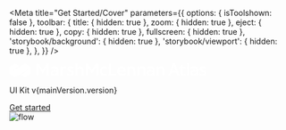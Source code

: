
<Meta title="Get Started/Cover" parameters={{ options: { isToolshown: false }, 
toolbar: {
    title: { hidden: true },
    zoom: { hidden: true },
    eject: { hidden: true },
    copy: { hidden: true },
    fullscreen: { hidden: true },
    'storybook/background': { hidden: true },
    'storybook/viewport': { hidden: true },
  }, }} />
<style>
  {`
  .css-k7lbue {
    padding: 0;
  }
  .css-qa4clq {
    max-width: none;
  }

  .css-1p8ieni {
    color: var(--semanticColor-text-default);
  }
  
  .intro {
    height: 100vh;
    width: 100%;
    background: #000000d4;
    color: var(--semanticColor-text-default);
    display: flex;
    flex-direction: row;
    align-items: center;
    padding: 0;
    z-index: 999;
    justify-content: space-around;
  }

  .intro__grid {
    width: 360px;
  }

  .css-qa4clq :where(p:not(.sb-anchor, .sb-unstyled, .sb-unstyled p)) {
    color: #fff;
  }
  
  `}
</style>
<div class="intro">
  <div>
    <svg width="353" height="26" viewBox="0 0 353 26" fill="none" xmlns="http://www.w3.org/2000/svg">
      <path d="M317.743 22.7179V0H321.58V22.7179H317.743Z" fill="white"/>
      <path d="M37.5453 6.28422L29.3846 1.36007C28.8099 1.01328 27.8694 1.01328 27.2947 1.36007L4.78122 14.9446L17.2396 4.94691L11.2952 1.36007C10.7205 1.01328 9.78001 1.01328 9.20528 1.36007L1.04456 6.28423C0.469829 6.63102 -0.000408132 7.48318 2.65818e-07 8.17719V18.0213C-0.000408101 18.7168 0.469829 19.5689 1.04456 19.9157L9.20528 24.8399C9.78001 25.1867 10.7205 25.1867 11.2952 24.8399L33.8087 11.2553L21.3503 21.253L27.2947 24.8399C27.8694 25.1867 28.8099 25.1867 29.3846 24.8399L37.5453 19.9157C38.1201 19.5689 38.5903 18.7168 38.5903 18.022V8.17792C38.5903 7.48318 38.1201 6.63102 37.5453 6.28422Z" fill="white"/>
      <path d="M48.5903 22.4778V1.09998H52.5647L59.6008 12.5765L66.7175 1.09998H70.5844V22.4778H66.8784V7.00689L59.5739 18.8493L52.2963 7.03515V22.4778H48.5903Z" fill="white"/>
      <path fillRule="evenodd" clipRule="evenodd" d="M75.2563 21.5918C76.2318 22.52 77.5255 22.984 79.1367 22.984C80.2823 22.984 81.3209 22.7262 82.252 22.2107C83.1826 21.695 83.8633 20.9967 84.2929 20.1151L84.3467 22.4778H87.4886V12.914C87.4886 10.6075 86.871 8.83528 85.6357 7.59772C84.4004 6.36 82.6367 5.74122 80.3452 5.74122C79.3067 5.74122 78.3219 5.89143 77.3911 6.19121C76.4601 6.49147 75.6275 6.85715 74.8937 7.28825V10.6356C75.6633 10.0919 76.4916 9.67921 77.3778 9.39785C78.264 9.11664 79.1275 8.97596 79.9693 8.97596C81.4014 8.97596 82.4622 9.33243 83.1515 10.0449C83.8405 10.7578 84.1855 11.7985 84.1855 13.1672V13.2234C82.9502 12.6797 81.5894 12.4078 80.1036 12.4078C78.8322 12.4078 77.7222 12.6375 76.7736 13.0969C75.8244 13.5567 75.0904 14.1938 74.5714 15.0096C74.052 15.8254 73.7926 16.7867 73.7926 17.8928C73.7926 19.4308 74.2802 20.6635 75.2563 21.5918ZM77.9282 19.5384C77.4269 19.0979 77.1763 18.4742 77.1763 17.6679C77.1763 16.8238 77.4718 16.1725 78.0626 15.7127C78.6533 15.2535 79.5215 15.0236 80.6675 15.0236C81.9741 15.0236 83.1382 15.2674 84.1587 15.7549C84.0688 17.1992 83.6753 18.3005 82.9771 19.0602C82.2788 19.8198 81.2939 20.1993 80.023 20.1993C79.1275 20.1993 78.4293 19.9792 77.9282 19.5384Z" fill="white"/>
      <path d="M91.3297 22.4778V6.24743H94.7941L94.8209 9.62301C95.2325 8.51677 95.859 7.63552 96.7008 6.97879C97.542 6.32269 98.4908 5.99433 99.5474 5.99433C99.8336 5.99433 100.174 6.02243 100.568 6.07864C100.961 6.13501 101.275 6.21011 101.508 6.3038V9.93232C101.221 9.8388 100.845 9.75433 100.38 9.67922C99.9141 9.60444 99.4845 9.56664 99.0908 9.56664C97.7482 9.56664 96.723 10.0216 96.0159 10.9309C95.3084 11.8407 94.9552 13.158 94.9552 14.8829V22.4778H91.3297Z" fill="white"/>
      <path d="M106.989 22.7731C107.642 22.9138 108.246 22.984 108.801 22.984C110.753 22.984 112.315 22.5385 113.488 21.648C114.66 20.7576 115.247 19.5622 115.247 18.0617C115.247 17.143 115.081 16.3646 114.75 15.727C114.419 15.0896 113.873 14.5221 113.112 14.0251C112.351 13.5284 111.308 13.0546 109.983 12.6046C109.213 12.3422 108.622 12.108 108.211 11.9014C107.799 11.6953 107.517 11.4843 107.365 11.2685C107.212 11.0532 107.136 10.7859 107.136 10.4668C107.136 9.39785 107.978 8.86338 109.661 8.86338C110.413 8.86338 111.232 9.00899 112.118 9.2994C113.004 9.59045 113.734 9.96042 114.307 10.4106V7.09135C113.644 6.69757 112.865 6.37413 111.97 6.12087C111.075 5.86777 110.279 5.74122 109.58 5.74122C107.754 5.74122 106.313 6.182 105.257 7.06325C104.2 7.94482 103.672 9.14475 103.672 10.6637C103.672 11.9765 104.035 13.0173 104.76 13.786C105.485 14.5551 106.724 15.2303 108.479 15.8111C109.732 16.224 110.578 16.5898 111.017 16.9083C111.456 17.2275 111.675 17.6397 111.675 18.1459C111.675 18.7273 111.433 19.1542 110.95 19.426C110.467 19.6978 109.696 19.8337 108.64 19.8337C106.832 19.8337 105.131 19.2431 103.538 18.0617V21.3809C103.985 21.681 104.509 21.9532 105.109 22.1964C105.708 22.4403 106.335 22.6325 106.989 22.7731Z" fill="white"/>
      <path d="M118.389 22.4778V1.09998H122.015V8.58218C122.462 7.68204 123.107 6.98371 123.948 6.48656C124.79 5.98988 125.757 5.74122 126.849 5.74122C128.639 5.74122 130.018 6.33666 130.984 7.52738C131.951 8.71842 132.435 10.4295 132.435 12.6609V22.4778H128.809V13.3641C128.809 10.5327 127.771 9.11665 125.694 9.11665C124.548 9.11665 123.648 9.5152 122.995 10.3121C122.341 11.1094 122.015 12.2298 122.015 13.6736V22.4778H118.389Z" fill="white"/>
      <path d="M136.758 1.09998V22.4778H140.464V7.03515L147.741 18.8493L155.046 7.00689V22.4778H158.752V1.09998H154.885L147.768 12.5765L140.732 1.09998H136.758Z" fill="white"/>
      <path d="M170.177 22.984C168.512 22.984 167.062 22.6369 165.826 21.9433C164.591 21.2498 163.638 20.2606 162.966 18.9757C162.295 17.6914 161.959 16.1865 161.959 14.4611C161.959 12.7171 162.304 11.1937 162.993 9.89024C163.682 8.58694 164.64 7.56945 165.867 6.83825C167.093 6.1069 168.512 5.74122 170.123 5.74122C170.929 5.74122 171.672 5.84443 172.352 6.05053C173.032 6.25711 173.677 6.50068 174.286 6.78189V10.298C173.695 9.92311 173.055 9.63698 172.366 9.44008C171.676 9.24319 171.018 9.14475 170.392 9.14475C168.942 9.14475 167.782 9.60887 166.914 10.5371C166.046 11.4654 165.612 12.7267 165.612 14.3205C165.612 15.9896 166.046 17.2881 166.914 18.2164C167.782 19.1446 168.986 19.6086 170.526 19.6086C171.153 19.6086 171.752 19.5292 172.325 19.3695C172.898 19.2104 173.552 18.9617 174.286 18.6241V21.9716C173.713 22.2717 173.082 22.5153 172.392 22.703C171.703 22.89 170.964 22.984 170.177 22.984Z" fill="white"/>
      <path d="M178.153 1.09998V22.4778H191.311V18.9617H181.912V1.09998H178.153Z" fill="white"/>
      <path fillRule="evenodd" clipRule="evenodd" d="M201.704 22.984C200.021 22.984 198.526 22.656 197.219 21.9996C195.912 21.3435 194.883 20.3777 194.131 19.1024C193.379 17.8274 193.003 16.2614 193.003 14.4049C193.003 12.6986 193.339 11.1981 194.01 9.90421C194.681 8.61028 195.608 7.59327 196.79 6.85223C197.971 6.11166 199.323 5.74122 200.845 5.74122C202.295 5.74122 203.561 6.07435 204.645 6.73965C205.728 7.40559 206.565 8.3386 207.156 9.53853C207.747 10.7389 208.042 12.1453 208.042 13.7577C208.042 13.9829 208.033 14.2036 208.015 14.4189L207.993 14.6802C207.977 14.8703 207.958 15.1066 207.935 15.3894H196.548C196.763 16.7397 197.335 17.7943 198.267 18.554C199.197 19.3133 200.451 19.6931 202.026 19.6931C204.031 19.6931 205.875 19.037 207.559 17.7241V21.0713C206.753 21.6528 205.835 22.1171 204.806 22.4638C203.776 22.8106 202.742 22.984 201.704 22.984ZM200.684 8.66649C199.538 8.66649 198.606 9.03709 197.891 9.77766C197.174 10.5187 196.727 11.5546 196.548 12.8858H204.604C204.604 12.6424 204.586 12.4266 204.551 12.239C204.372 11.0764 203.951 10.1903 203.289 9.58077C202.626 8.97151 201.758 8.66649 200.684 8.66649Z" fill="white"/>
      <path d="M211.291 6.24742V22.4778H214.916V13.6736C214.916 12.2298 215.243 11.1094 215.896 10.3121C216.55 9.51519 217.45 9.11664 218.595 9.11664C220.672 9.11664 221.711 10.5327 221.711 13.3641V22.4778H225.336V12.6609C225.336 10.4295 224.852 8.71841 223.886 7.52737C222.919 6.33666 221.54 5.74122 219.75 5.74122C218.622 5.74122 217.624 6.01321 216.756 6.55689C215.887 7.10104 215.238 7.8605 214.809 8.83528L214.782 6.24742H211.291Z" fill="white"/>
      <path d="M229.176 22.4778V6.24742H232.667L232.694 8.83528C233.124 7.8605 233.773 7.10104 234.641 6.55689C235.509 6.01321 236.508 5.74122 237.636 5.74122C239.426 5.74122 240.804 6.33666 241.771 7.52737C242.738 8.71841 243.221 10.4295 243.221 12.6609V22.4778H239.596V13.3641C239.596 10.5327 238.558 9.11664 236.481 9.11664C235.335 9.11664 234.435 9.51519 233.782 10.3121C233.128 11.1094 232.802 12.2298 232.802 13.6736V22.4778H229.176Z" fill="white"/>
      <path fillRule="evenodd" clipRule="evenodd" d="M247.585 21.5918C248.56 22.52 249.854 22.984 251.465 22.984C252.611 22.984 253.649 22.7262 254.581 22.2107C255.511 21.695 256.192 20.9967 256.622 20.1151L256.675 22.4778H259.817V12.914C259.817 10.6075 259.2 8.83528 257.964 7.59772C256.729 6.36 254.965 5.74122 252.674 5.74122C251.635 5.74122 250.65 5.89143 249.72 6.19121C248.789 6.49147 247.956 6.85715 247.222 7.28825V10.6356C247.992 10.0919 248.82 9.67921 249.706 9.39785C250.592 9.11664 251.456 8.97596 252.298 8.97596C253.73 8.97596 254.791 9.33243 255.48 10.0449C256.169 10.7578 256.514 11.7985 256.514 13.1672V13.2234C255.279 12.6797 253.918 12.4078 252.432 12.4078C251.161 12.4078 250.051 12.6375 249.102 13.0969C248.153 13.5567 247.419 14.1938 246.9 15.0096C246.381 15.8254 246.121 16.7867 246.121 17.8928C246.121 19.4308 246.609 20.6635 247.585 21.5918ZM250.257 19.5384C249.755 19.0979 249.505 18.4742 249.505 17.6679C249.505 16.8238 249.8 16.1725 250.391 15.7127C250.982 15.2535 251.85 15.0236 252.996 15.0236C254.303 15.0236 255.467 15.2674 256.487 15.7549C256.397 17.1992 256.004 18.3005 255.305 19.0602C254.607 19.8198 253.622 20.1993 252.351 20.1993C251.456 20.1993 250.758 19.9792 250.257 19.5384Z" fill="white"/>
      <path d="M263.658 22.4778V6.24742H267.148L267.175 8.83528C267.605 7.8605 268.254 7.10104 269.122 6.55689C269.991 6.01321 270.989 5.74122 272.117 5.74122C273.907 5.74122 275.286 6.33666 276.253 7.52737C277.219 8.71841 277.703 10.4295 277.703 12.6609V22.4778H274.077V13.3641C274.077 10.5327 273.039 9.11664 270.962 9.11664C269.816 9.11664 268.916 9.51519 268.263 10.3121C267.609 11.1094 267.283 12.2298 267.283 13.6736V22.4778H263.658Z" fill="white"/>
      <path d="M345.801 23.0428C345.246 23.0428 344.642 22.9726 343.989 22.8319C343.335 22.6912 342.708 22.4991 342.109 22.2552C341.509 22.012 340.985 21.7398 340.538 21.4397V18.1205C342.131 19.3018 343.832 19.8925 345.64 19.8925C346.696 19.8925 347.467 19.7566 347.95 19.4848C348.433 19.2129 348.675 18.7861 348.675 18.2046C348.675 17.6984 348.456 17.2862 348.017 16.9671C347.578 16.6486 346.732 16.2827 345.479 15.8699C343.724 15.2891 342.485 14.6139 341.76 13.8448C341.035 13.0761 340.672 12.0353 340.672 10.7224C340.672 9.20351 341.2 8.00359 342.257 7.12202C343.313 6.24077 344.754 5.79999 346.58 5.79999C347.279 5.79999 348.075 5.92654 348.97 6.17964C349.865 6.4329 350.644 6.75634 351.307 7.15012V10.4693C350.733 10.0192 350.004 9.64922 349.118 9.35817C348.232 9.06775 347.413 8.92215 346.661 8.92215C344.978 8.92215 344.136 9.45662 344.136 10.5255C344.136 10.8447 344.212 11.1119 344.365 11.3272C344.517 11.543 344.799 11.7541 345.211 11.9602C345.622 12.1667 346.213 12.4009 346.983 12.6634C348.308 13.1134 349.35 13.5872 350.112 14.0839C350.872 14.5809 351.419 15.1484 351.75 15.7857C352.081 16.4234 352.247 17.2018 352.247 18.1205C352.247 19.621 351.66 20.8163 350.488 21.7068C349.315 22.5972 347.753 23.0428 345.801 23.0428Z" fill="white"/>
      <path d="M313.099 19.5909C313.506 19.4839 313.944 19.3314 314.414 19.1318L314.971 18.8955V22.3078L314.721 22.4091C313.788 22.788 312.762 22.9743 311.649 22.9743C309.956 22.9743 308.614 22.5441 307.698 21.614C306.783 20.6849 306.361 19.3251 306.361 17.6102V9.52049H303.832V8.26686L308.712 2.59998H309.998V6.43587H314.971V9.52049H309.998V17.3282C309.998 18.214 310.182 18.804 310.483 19.1679C310.771 19.517 311.218 19.7205 311.902 19.7205C312.321 19.7205 312.72 19.6769 313.099 19.5909Z" fill="white"/>
      <path fillRule="evenodd" clipRule="evenodd" d="M284.422 22.4L292.814 0.164062H296.345L304.738 22.4H300.76L298.822 17.0128H290.199L288.289 22.4H284.422ZM295.04 6.40811L294.554 4.56977L294.005 6.38692L291.384 13.7025H297.637L295.04 6.40811Z" fill="white"/>
      <path fillRule="evenodd" clipRule="evenodd" d="M325.585 21.3506C326.56 22.2788 327.854 22.7428 329.465 22.7428C330.611 22.7428 331.649 22.4849 332.58 21.9695C333.511 21.4538 334.192 20.7555 334.622 19.8739L334.675 22.2366H337.817V12.6727C337.817 10.3662 337.199 8.59406 335.964 7.3565C334.729 6.11878 332.965 5.5 330.674 5.5C329.635 5.5 328.65 5.65021 327.72 5.94999C326.789 6.25025 325.956 6.61593 325.222 7.04703V10.3943C325.992 9.85067 326.82 9.438 327.706 9.15663C328.592 8.87543 329.456 8.73474 330.298 8.73474C331.73 8.73474 332.791 9.09121 333.48 9.80367C334.169 10.5166 334.514 11.5573 334.514 12.926V12.9822C333.279 12.4385 331.918 12.1665 330.432 12.1665C329.161 12.1665 328.051 12.3963 327.102 12.8557C326.153 13.3155 325.419 13.9525 324.9 14.7684C324.38 15.5842 324.121 16.5455 324.121 17.6516C324.121 19.1895 324.609 20.4223 325.585 21.3506ZM328.257 19.2972C327.755 18.8567 327.505 18.233 327.505 17.4267C327.505 16.5826 327.8 15.9313 328.391 15.4715C328.982 15.0123 329.85 14.7823 330.996 14.7823C332.303 14.7823 333.467 15.0262 334.487 15.5137C334.397 16.958 334.004 18.0593 333.305 18.8189C332.607 19.5786 331.622 19.958 330.351 19.958C329.456 19.958 328.758 19.738 328.257 19.2972Z" fill="white"/>
    </svg>
    <p class="typographyStyles-body-large">UI Kit v{mainVersion.version}</p>
    <a href="./?path=/docs/get-started-setup--docs">Get started</a>
  </div>

  <div class="intro__grid">
    <img src={Grid} alt="flow" />
  </div>
</div>
